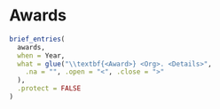 # Awards

```r
brief_entries(
  awards,
  when = Year,
  what = glue("\\textbf{<Award>} <Org>. <Details>",
    .na = "", .open = "<", .close = ">"
  ),
  .protect = FALSE
)
```
